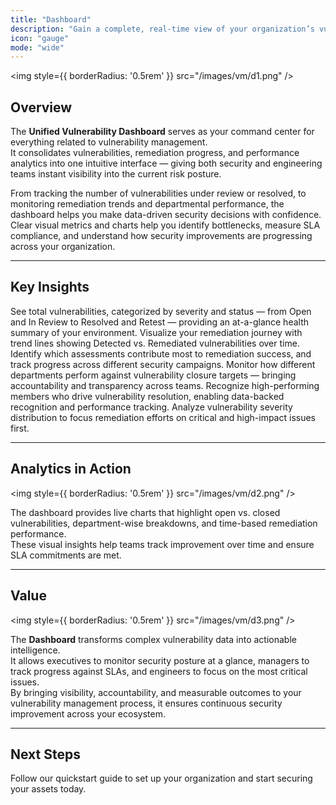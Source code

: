 ```yaml
---
title: "Dashboard"
description: "Gain a complete, real-time view of your organization’s vulnerabilities, remediation progress, and team performance."
icon: "gauge"
mode: "wide"
---
```


<img
  style={{ borderRadius: '0.5rem' }}
  src="/images/vm/d1.png"
/>

## Overview

The **Unified Vulnerability Dashboard** serves as your command center for everything related to vulnerability management.  
It consolidates vulnerabilities, remediation progress, and performance analytics into one intuitive interface — giving both security and engineering teams instant visibility into the current risk posture.

From tracking the number of vulnerabilities under review or resolved, to monitoring remediation trends and departmental performance, the dashboard helps you make data-driven security decisions with confidence.  
Clear visual metrics and charts help you identify bottlenecks, measure SLA compliance, and understand how security improvements are progressing across your organization.

---

## Key Insights

<Columns cols={2}>
  <Card title="Comprehensive Metrics" icon="chart-pie">
    See total vulnerabilities, categorized by severity and status — from Open and In Review to Resolved and Retest — providing an at-a-glance health summary of your environment.
  </Card>
  <Card title="Remediation Graph" icon="line-chart">
    Visualize your remediation journey with trend lines showing Detected vs. Remediated vulnerabilities over time.
  </Card>
  <Card title="Top Performing Assessments" icon="layers">
    Identify which assessments contribute most to remediation success, and track progress across different security campaigns.
  </Card>
  <Card title="Departmental Insights" icon="building">
    Monitor how different departments perform against vulnerability closure targets — bringing accountability and transparency across teams.
  </Card>
  <Card title="Top Contributors" icon="user-check">
    Recognize high-performing members who drive vulnerability resolution, enabling data-backed recognition and performance tracking.
  </Card>
  <Card title="Severity Distribution" icon="triangle-alert">
    Analyze vulnerability severity distribution to focus remediation efforts on critical and high-impact issues first.
  </Card>
</Columns>

---

## Analytics in Action

<img
  style={{ borderRadius: '0.5rem' }}
  src="/images/vm/d2.png"
/>

The dashboard provides live charts that highlight open vs. closed vulnerabilities, department-wise breakdowns, and time-based remediation performance.  
These visual insights help teams track improvement over time and ensure SLA commitments are met.

---

## Value

<img
  style={{ borderRadius: '0.5rem' }}
  src="/images/vm/d3.png"
/>

The **Dashboard** transforms complex vulnerability data into actionable intelligence.  
It allows executives to monitor security posture at a glance, managers to track progress against SLAs, and engineers to focus on the most critical issues.  
By bringing visibility, accountability, and measurable outcomes to your vulnerability management process, it ensures continuous security improvement across your ecosystem.

---

## Next Steps

<Card title="Explore Live Demo Now" icon="arrow-right" href="https://suite.snapsec.co/demo">
  Follow our quickstart guide to set up your organization and start securing your assets today.
</Card>
